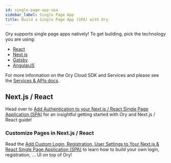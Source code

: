 ```yaml
---
id: single-page-app-spa
sidebar_label: Single Page App
title: Build a Single Page App (SPA) with Ory
---
```


Ory supports single page apps natively! To get building, pick the technology you
are using:

- [React](#nextjs--react)
- [Next.js](#nextjs--react)
- [Gatsby](./other-languages.mdx)
- [AngularJS](./other-languages.mdx)

For more information on the Ory Cloud SDK and Services and please see the
[Services & APIs docs](../concepts/services-api.mdx).

## Next.js / React

Head over to
[Add Authentication to your Next.js / React Single Page Application (SPA)](https://www.ory.sh/login-spa-react-nextjs-authentication-example-api-open-source/)
for an insightful getting started with Ory and Next.js / React guide!

### Customize Pages in Next.js / React

Read the
[Add Custom Login, Registration, User Settings to Your Next.js & React Single Page Application (SPA)](https://www.ory.sh/nextjs-authentication-spa-custom-flows-open-source/)
to learn how to build your own login, registration, ... UI on top of Ory!
